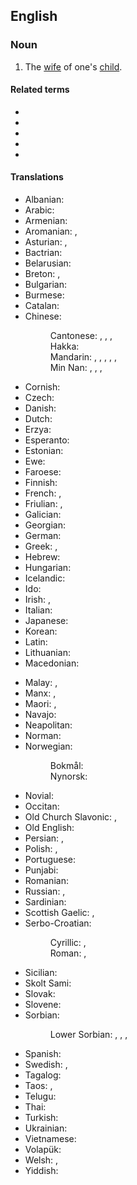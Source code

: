 ==English==

===Noun===
{{en-noun|head=[[daughter]]-[[in-law]]|daughters-in-law}}

# The [[wife]] of one's [[child]].

====Related terms====
* {{l|en|brother-in-law}}
* {{l|en|father-in-law}}
* {{l|en|mother-in-law}}
* {{l|en|sister-in-law}}
* {{l|en|son-in-law}}

====Translations====
{{trans-top|wife of one's son}}
* Albanian: {{t+|sq|nuse|f}}
* Arabic: {{t|ar|زَوْجَة اَلاِبْن|f|tr=zawjat al-ibn}}
* Armenian: {{t+|hy|հարս}}
* Aromanian: {{t|rup|norã|f}}, {{t+|rup|nor}}
* Asturian: {{t+|ast|nuera|f}}, {{t+|ast|ñuera|f}}
* Bactrian: {{t|xbc|ασνωυο}}
* Belarusian: {{t|be|няве́стка|f|sc=Cyrl}}
* Breton: {{t+|br|merc'h-kaer|f}}, {{t|br|merc'heg|f}}
* Bulgarian: {{t+|bg|снаха́|f}}
* Burmese: {{t+|my|ချွေးမ|sc=Mymr}}
* Catalan: {{t+|ca|nora|f}}
* Chinese:
*: Cantonese: {{t|yue|新婦|sc=Hani}}, {{t|yue|新妇|tr=san1 pou5, sam1 pou5|sc=Hani}}, {{t|yue|媳婦|sc=Hani}}, {{t|yue|媳妇|tr=sik1 fu6|sc=Hani}}
*: Hakka: {{t|hak|心臼|tr=sîm-khiû|sc=Hani}}
*: Mandarin: {{t+|cmn|媳婦|sc=Hani}}, {{t+|cmn|媳妇|tr=xífù|sc=Hani}}, {{t+|cmn|兒媳|sc=Hani}}, {{t+|cmn|儿媳|tr=érxí|sc=Hani}}, {{t|cmn|兒媳婦|sc=Hani}}, {{t|cmn|儿媳妇|tr=érxífù|sc=Hani}}
*: Min Nan: {{t+|nan|新婦|sc=Hani}}, {{t|nan|新妇|tr=sin-pū, sin-pǔ, sim-pū|sc=Hani}}, {{t|nan|囝新婦}}, {{t|nan|囝新妇|tr=káⁿ-sin-pǔ, kiáⁿ-sin-pū, kiáⁿ-sim-pū}}
* Cornish: {{t|kw|gohydh|f}}
* Czech: {{t+|cs|snacha|f}}
* Danish: {{t+|da|svigerdatter|c}}
* Dutch: {{t+|nl|schoondochter|f}}
* Erzya: {{t|myv|урьва}}
* Esperanto: {{t|eo|bofilino}}
* Estonian: {{t|et|minia}}
* Ewe: {{t|ee|lɔ̃xoyɔvi}}
* Faroese: {{t|fo|verdóttir|f}}
* Finnish: {{t+|fi|miniä}}
* French: {{t+|fr|bru|f}}, {{t+|fr|belle-fille|f}}
* Friulian: {{t|fur|brût}}, {{t|fur|nore|f}}
* Galician: {{t+|gl|nora|f}}
* Georgian: {{t|ka|რძალი|sc=Geor}}
* German: {{t+|de|Schwiegertochter|f}}
* Greek: {{t+|el|νύφη|f}}, {{t+|el|κόρη|f}}
* Hebrew: {{t+|he|כַּלָּה|f|tr=kala}}
* Hungarian: {{t+|hu|meny}}
* Icelandic: {{t+|is|tengdadóttir|f}}
* Ido: {{t+|io|bofiliino}}
* Irish: {{t|ga|iníon-i-ndlí|f}}, {{t|ga|banchliamhain|m}}
* Italian: {{t+|it|nuora|f}}
* Japanese: {{t+|ja|嫁|tr=よめ, yome}}
* Korean: {{t+|ko|며느리|sc=Hang}}
* Latin: {{t|la|nurus|f}}
* Lithuanian: {{t+|lt|marti|f}}
* Macedonian: {{t|mk|сна́а|f|sc=Cyrl}}
{{trans-mid}}
* Malay: {{t|ms|menantu perempuan}}, {{t|ms|menantu}}
* Manx: {{t|gv|'neen 'sy leigh|f}}, {{t|gv|ben chleuin|f}}
* Maori: {{t|mi|hunaonga}}, {{t|mi|hunōnga}}
* Navajo: {{t|nv|hazháʼáád}}
* Neapolitan: {{t|nap|nòra|f}}
* Norman: {{t|nrf|belle-fil'ye|f}}
* Norwegian:
*: Bokmål: {{t|nb|svigerdatter|m|f}}
*: Nynorsk: {{t|nn|svigerdotter|f}}
* Novial: {{t|nov|bofilia}}
* Occitan: {{t+|oc|nòra|f}}
* Old Church Slavonic: {{t|cu|снъха}}, {{t|cu|невѣста|f}}
* Old English: {{t|ang|snoru|f}}
* Persian: {{t+|fa|سنه|tr=sonoh|sc=fa-Arab}}, {{t|fa|سنهار|tr=sonhâr|sc=fa-Arab}}
* Polish: {{t+|pl|synowa|f}}, {{t+|pl|snecha|f}} {{qualifier|dated}}
* Portuguese: {{t+|pt|nora|f}}
* Punjabi: {{t|pa|ਨੂੰਹ|f}}
* Romanian: {{t+|ro|noră|f}}
* Russian: {{t+|ru|неве́стка|f}} {{qualifier|usually for a mother-in-law}}, {{t+|ru|сноха́|f}} {{qualifier|for a father-in-law, also}}
* Sardinian: {{t|sc|nura|f}}
* Scottish Gaelic: {{t|gd|bean-mhic|f}}, {{t|gd|nighean-chèile|f}}
* Serbo-Croatian:
*: Cyrillic: {{t|sh|снаха|f}}, {{t|sh|снаја|f}}
*: Roman: {{t+|sh|snaha|f}}, {{t+|sh|snaja|f}}
* Sicilian: {{t+|scn|nora|f}}
* Skolt Sami: {{t|sms|mââʹnnj}}
* Slovak: {{t+|sk|nevesta|f}}
* Slovene: {{t+|sl|snaha|f}}
* Sorbian:
*: Lower Sorbian: {{t|dsb|pśichodna źowka|f}}, {{t|dsb|[[syn]]a [[žeńska]]|f}}, {{t|dsb|šwigerźowka|f}}, {{t|dsb|[[synowy|synowa]] [[žeńska]]|f}}
* Spanish: {{t+|es|nuera|f}}
* Swedish: {{t+|sv|svärdotter|c}}, {{t+|sv|sonhustru|c}}
* Tagalog: {{t|tl|babaeng manugang}}
* Taos: {{t|twf|phȉwéna}}, {{t|twf|sə̀oyi’ína}}
* Telugu: {{t+|te|కోడలు}}
* Thai: {{t|th|ลูกสะไภ้|tr=loog-sa-pai}}
* Turkish: {{t+|tr|gelin}}
* Ukrainian: {{t|uk|неві́стка|f|sc=Cyrl}}
* Vietnamese: {{t|vi|con dâu}}
* Volapük: {{t+|vo|lüdaut}}
* Welsh: {{t|cy|merch-yng-nghyfraith|f}}, {{t|cy|gwaudd|f}}
* Yiddish: {{t|yi|שנור|f|tr=shnur}}
{{trans-bottom}}

{{topics|en|Family|Female}}